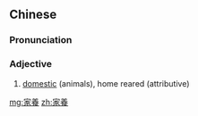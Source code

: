 {{also|家养}}
==Chinese==
{{zh-forms|s=家养}}

===Pronunciation===
{{zh-pron
|m=jiāyǎng
|cat=a
}}

===Adjective===
{{zh-adj}}

# [[domestic]] (animals), home reared (attributive)

[[mg:家養]]
[[zh:家養]]